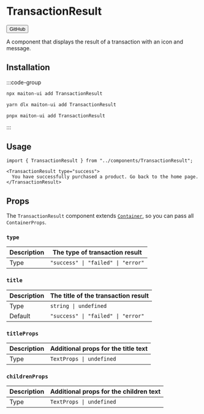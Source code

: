 
# TransactionResult

<Button href="https://github.com/builders-garden/maiton-ui/blob/main/components/TransactionResult.tsx">GitHub</Button>

A component that displays the result of a transaction with an icon and message.

## Installation

:::code-group

```bash [npm]
npx maiton-ui add TransactionResult
```

```bash [yarn]
yarn dlx maiton-ui add TransactionResult
```

```bash [pnpm]
pnpx maiton-ui add TransactionResult
```

:::
## Usage

```tsx
import { TransactionResult } from "../components/TransactionResult";
```

```tsx
<TransactionResult type="success">
  You have successfully purchased a product. Go back to the home page.
</TransactionResult>
```

## Props

The `TransactionResult` component extends [`Container`](#container), so you can pass all `ContainerProps`.

### `type`

| Description | The type of transaction result     |
|-------------|----------------------------------- |
| Type        | `"success" \| "failed" \| "error"` |

### `title`

| Description | The title of the transaction result |
|-------------|------------------------------------ |
| Type        | `string \| undefined`               |
| Default     | `"success" \| "failed" \| "error"`  |

### `titleProps`

| Description | Additional props for the title text |
|-------------|------------------------------------ |
| Type        | `TextProps \| undefined`            |

### `childrenProps`

| Description | Additional props for the children text |
|-------------|--------------------------------------- |
| Type        | `TextProps \| undefined`               |
